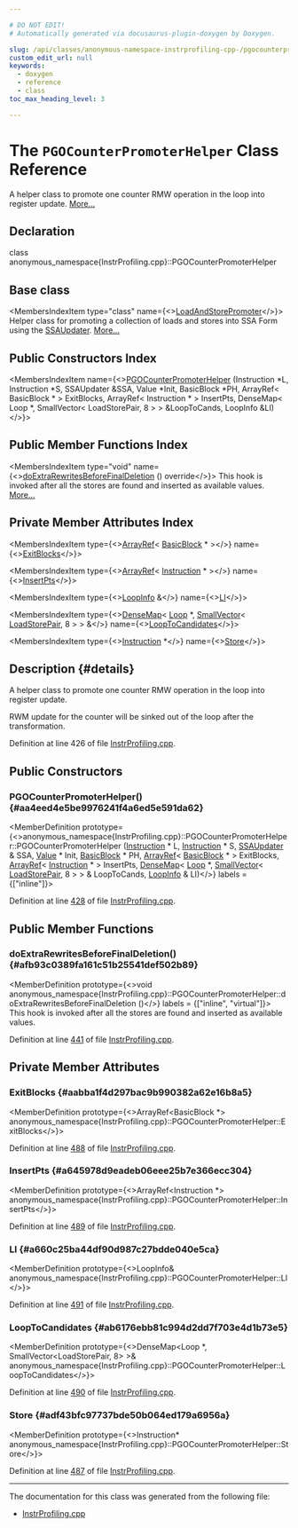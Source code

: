 ```yaml
---

# DO NOT EDIT!
# Automatically generated via docusaurus-plugin-doxygen by Doxygen.

slug: /api/classes/anonymous-namespace-instrprofiling-cpp-/pgocounterpromoterhelper
custom_edit_url: null
keywords:
  - doxygen
  - reference
  - class
toc_max_heading_level: 3

---
```





# The `PGOCounterPromoterHelper` Class Reference

<DoxygenPage pluginConfig={pluginConfig}>

A helper class to promote one counter RMW operation in the loop into register update. <a href="#details">More...</a>

## Declaration

<CodeBlock>class anonymous_namespace{InstrProfiling.cpp}::PGOCounterPromoterHelper</CodeBlock>

## Base class

<MembersIndex>

<MembersIndexItem
  type="class"
  name={<><a href="/docs/api/classes/llvm/loadandstorepromoter">LoadAndStorePromoter</a></>}>
Helper class for promoting a collection of loads and stores into SSA Form using the <a href="/docs/api/classes/llvm/ssaupdater">SSAUpdater</a>. <a href="/docs/api/classes/llvm/loadandstorepromoter/#details">More...</a>
</MembersIndexItem>

</MembersIndex>

## Public Constructors Index

<MembersIndex>

<MembersIndexItem
  name={<><a href="#aa4eed4e5be9976241f4a6ed5e591da62">PGOCounterPromoterHelper</a> (Instruction &#42;L, Instruction &#42;S, SSAUpdater &amp;SSA, Value &#42;Init, BasicBlock &#42;PH, ArrayRef&lt; BasicBlock &#42; &gt; ExitBlocks, ArrayRef&lt; Instruction &#42; &gt; InsertPts, DenseMap&lt; Loop &#42;, SmallVector&lt; LoadStorePair, 8 &gt; &gt; &amp;LoopToCands, LoopInfo &amp;LI)</>}>
</MembersIndexItem>

</MembersIndex>

## Public Member Functions Index

<MembersIndex>

<MembersIndexItem
  type="void"
  name={<><a href="#afb93c0389fa161c51b25541def502b89">doExtraRewritesBeforeFinalDeletion</a> () override</>}>
This hook is invoked after all the stores are found and inserted as available values. <a href="#afb93c0389fa161c51b25541def502b89">More...</a>
</MembersIndexItem>

</MembersIndex>

## Private Member Attributes Index

<MembersIndex>

<MembersIndexItem
  type={<><a href="/docs/api/classes/llvm/arrayref">ArrayRef</a>&lt; <a href="/docs/api/classes/llvm/basicblock">BasicBlock</a> &#42; &gt;</>}
  name={<><a href="#aabba1f4d297bac9b990382a62e16b8a5">ExitBlocks</a></>}>
</MembersIndexItem>

<MembersIndexItem
  type={<><a href="/docs/api/classes/llvm/arrayref">ArrayRef</a>&lt; <a href="/docs/api/classes/llvm/instruction">Instruction</a> &#42; &gt;</>}
  name={<><a href="#a645978d9eadeb06eee25b7e366ecc304">InsertPts</a></>}>
</MembersIndexItem>

<MembersIndexItem
  type={<><a href="/docs/api/classes/llvm/loopinfo">LoopInfo</a> &amp;</>}
  name={<><a href="#a660c25ba44df90d987c27bdde040e5ca">LI</a></>}>
</MembersIndexItem>

<MembersIndexItem
  type={<><a href="/docs/api/classes/llvm/densemap">DenseMap</a>&lt; <a href="/docs/api/classes/llvm/loop">Loop</a> &#42;, <a href="/docs/api/classes/llvm/smallvector">SmallVector</a>&lt; <a href="/docs/api/namespaces/anonymous-instrprofiling-cpp-/#a361b8ddbd271c831f936f4cca3bc7ec6">LoadStorePair</a>, 8 &gt; &gt; &amp;</>}
  name={<><a href="#ab6176ebb81c994d2dd7f703e4d1b73e5">LoopToCandidates</a></>}>
</MembersIndexItem>

<MembersIndexItem
  type={<><a href="/docs/api/classes/llvm/instruction">Instruction</a> &#42;</>}
  name={<><a href="#adf43bfc97737bde50b064ed179a6956a">Store</a></>}>
</MembersIndexItem>

</MembersIndex>

## Description {#details}

A helper class to promote one counter RMW operation in the loop into register update.

RWM update for the counter will be sinked out of the loop after the transformation.

Definition at line 426 of file <a href="/docs/api/files/lib/lib/transforms/lib/transforms/instrumentation/instrprofiling-cpp">InstrProfiling.cpp</a>.

<SectionDefinition>

## Public Constructors

### PGOCounterPromoterHelper() {#aa4eed4e5be9976241f4a6ed5e591da62}

<MemberDefinition
  prototype={<>anonymous&#95;namespace&#123;InstrProfiling.cpp&#125;::PGOCounterPromoterHelper::PGOCounterPromoterHelper (<a href="/docs/api/classes/llvm/instruction">Instruction</a> &#42; L, <a href="/docs/api/classes/llvm/instruction">Instruction</a> &#42; S, <a href="/docs/api/classes/llvm/ssaupdater">SSAUpdater</a> &amp; SSA, <a href="/docs/api/classes/llvm/value">Value</a> &#42; Init, <a href="/docs/api/classes/llvm/basicblock">BasicBlock</a> &#42; PH, <a href="/docs/api/classes/llvm/arrayref">ArrayRef</a>&lt; <a href="/docs/api/classes/llvm/basicblock">BasicBlock</a> &#42; &gt; ExitBlocks, <a href="/docs/api/classes/llvm/arrayref">ArrayRef</a>&lt; <a href="/docs/api/classes/llvm/instruction">Instruction</a> &#42; &gt; InsertPts, <a href="/docs/api/classes/llvm/densemap">DenseMap</a>&lt; <a href="/docs/api/classes/llvm/loop">Loop</a> &#42;, <a href="/docs/api/classes/llvm/smallvector">SmallVector</a>&lt; <a href="/docs/api/namespaces/anonymous-instrprofiling-cpp-/#a361b8ddbd271c831f936f4cca3bc7ec6">LoadStorePair</a>, 8 &gt; &gt; &amp; LoopToCands, <a href="/docs/api/classes/llvm/loopinfo">LoopInfo</a> &amp; LI)</>}
  labels = {["inline"]}>

Definition at line <a href="/docs/api/files/lib/lib/transforms/lib/transforms/instrumentation/instrprofiling-cpp/#l00428">428</a> of file <a href="/docs/api/files/lib/lib/transforms/lib/transforms/instrumentation/instrprofiling-cpp">InstrProfiling.cpp</a>.
</MemberDefinition>

</SectionDefinition>

<SectionDefinition>

## Public Member Functions

### doExtraRewritesBeforeFinalDeletion() {#afb93c0389fa161c51b25541def502b89}

<MemberDefinition
  prototype={<>void anonymous&#95;namespace&#123;InstrProfiling.cpp&#125;::PGOCounterPromoterHelper::doExtraRewritesBeforeFinalDeletion ()</>}
  labels = {["inline", "virtual"]}>
This hook is invoked after all the stores are found and inserted as available values.

Definition at line <a href="/docs/api/files/lib/lib/transforms/lib/transforms/instrumentation/instrprofiling-cpp/#l00441">441</a> of file <a href="/docs/api/files/lib/lib/transforms/lib/transforms/instrumentation/instrprofiling-cpp">InstrProfiling.cpp</a>.
</MemberDefinition>

</SectionDefinition>

<SectionDefinition>

## Private Member Attributes

### ExitBlocks {#aabba1f4d297bac9b990382a62e16b8a5}

<MemberDefinition
  prototype={<>ArrayRef&lt;BasicBlock &#42;&gt; anonymous&#95;namespace&#123;InstrProfiling.cpp&#125;::PGOCounterPromoterHelper::ExitBlocks</>}>

Definition at line <a href="/docs/api/files/lib/lib/transforms/lib/transforms/instrumentation/instrprofiling-cpp/#l00488">488</a> of file <a href="/docs/api/files/lib/lib/transforms/lib/transforms/instrumentation/instrprofiling-cpp">InstrProfiling.cpp</a>.
</MemberDefinition>

### InsertPts {#a645978d9eadeb06eee25b7e366ecc304}

<MemberDefinition
  prototype={<>ArrayRef&lt;Instruction &#42;&gt; anonymous&#95;namespace&#123;InstrProfiling.cpp&#125;::PGOCounterPromoterHelper::InsertPts</>}>

Definition at line <a href="/docs/api/files/lib/lib/transforms/lib/transforms/instrumentation/instrprofiling-cpp/#l00489">489</a> of file <a href="/docs/api/files/lib/lib/transforms/lib/transforms/instrumentation/instrprofiling-cpp">InstrProfiling.cpp</a>.
</MemberDefinition>

### LI {#a660c25ba44df90d987c27bdde040e5ca}

<MemberDefinition
  prototype={<>LoopInfo&amp; anonymous&#95;namespace&#123;InstrProfiling.cpp&#125;::PGOCounterPromoterHelper::LI</>}>

Definition at line <a href="/docs/api/files/lib/lib/transforms/lib/transforms/instrumentation/instrprofiling-cpp/#l00491">491</a> of file <a href="/docs/api/files/lib/lib/transforms/lib/transforms/instrumentation/instrprofiling-cpp">InstrProfiling.cpp</a>.
</MemberDefinition>

### LoopToCandidates {#ab6176ebb81c994d2dd7f703e4d1b73e5}

<MemberDefinition
  prototype={<>DenseMap&lt;Loop &#42;, SmallVector&lt;LoadStorePair, 8&gt; &gt;&amp; anonymous&#95;namespace&#123;InstrProfiling.cpp&#125;::PGOCounterPromoterHelper::LoopToCandidates</>}>

Definition at line <a href="/docs/api/files/lib/lib/transforms/lib/transforms/instrumentation/instrprofiling-cpp/#l00490">490</a> of file <a href="/docs/api/files/lib/lib/transforms/lib/transforms/instrumentation/instrprofiling-cpp">InstrProfiling.cpp</a>.
</MemberDefinition>

### Store {#adf43bfc97737bde50b064ed179a6956a}

<MemberDefinition
  prototype={<>Instruction&#42; anonymous&#95;namespace&#123;InstrProfiling.cpp&#125;::PGOCounterPromoterHelper::Store</>}>

Definition at line <a href="/docs/api/files/lib/lib/transforms/lib/transforms/instrumentation/instrprofiling-cpp/#l00487">487</a> of file <a href="/docs/api/files/lib/lib/transforms/lib/transforms/instrumentation/instrprofiling-cpp">InstrProfiling.cpp</a>.
</MemberDefinition>

</SectionDefinition>

<hr/>

The documentation for this class was generated from the following file:

<ul>
<li><a href="/docs/api/files/lib/lib/transforms/lib/transforms/instrumentation/instrprofiling-cpp">InstrProfiling.cpp</a></li>
</ul>

</DoxygenPage>
